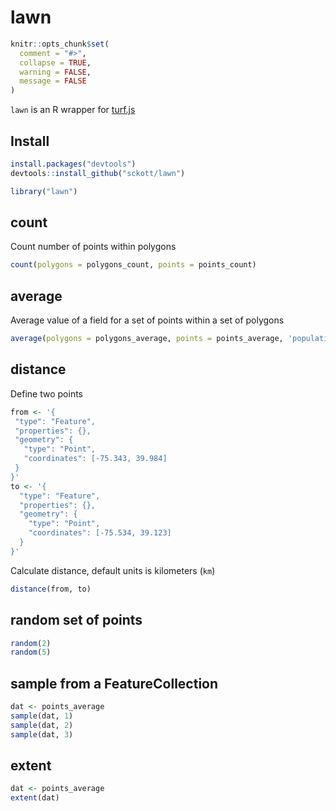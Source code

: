 lawn
=======

```r
knitr::opts_chunk$set(
  comment = "#>",
  collapse = TRUE,
  warning = FALSE,
  message = FALSE
)
```

`lawn` is an R wrapper for [turf.js](http://turfjs.org/)

## Install

```r
install.packages("devtools")
devtools::install_github("sckott/lawn")
```

```r
library("lawn")
```

## count

Count number of points within polygons

```r
count(polygons = polygons_count, points = points_count)
```


## average

Average value of a field for a set of points within a set of polygons

```r
average(polygons = polygons_average, points = points_average, 'population')
```

## distance

Define two points

```r
from <- '{
 "type": "Feature",
 "properties": {},
 "geometry": {
   "type": "Point",
   "coordinates": [-75.343, 39.984]
 }
}'
to <- '{
  "type": "Feature",
  "properties": {},
  "geometry": {
    "type": "Point",
    "coordinates": [-75.534, 39.123]
  }
}'
```

Calculate distance, default units is kilometers (`km`)

```r
distance(from, to)
```

## random set of points

```r
random(2)
random(5)
```

## sample from a FeatureCollection

```r
dat <- points_average
sample(dat, 1)
sample(dat, 2)
sample(dat, 3)
```

## extent

```r
dat <- points_average
extent(dat)
```
